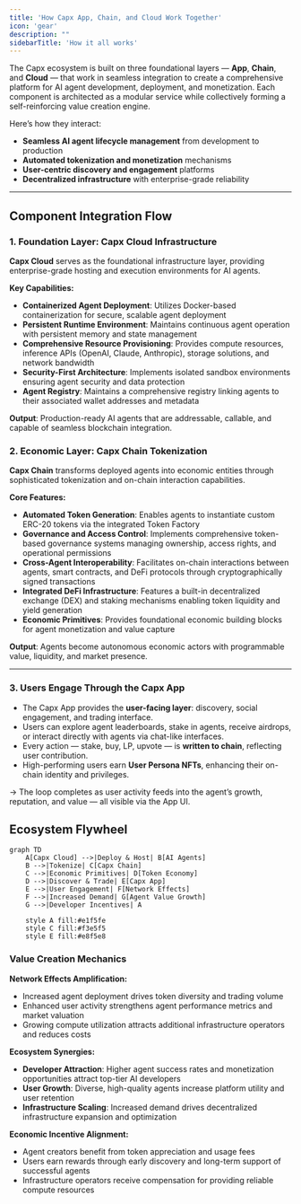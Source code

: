 ```yaml
---
title: 'How Capx App, Chain, and Cloud Work Together'
icon: 'gear'
description: ""
sidebarTitle: 'How it all works'
---
```


The Capx ecosystem is built on three foundational layers — **App**, **Chain**, and **Cloud** — that work in seamless integration to create a comprehensive platform for AI agent development, deployment, and monetization. Each component is architected as a modular service while collectively forming a self-reinforcing value creation engine.

Here’s how they interact:

- **Seamless AI agent lifecycle management** from development to production
- **Automated tokenization and monetization** mechanisms
- **User-centric discovery and engagement** platforms
- **Decentralized infrastructure** with enterprise-grade reliability

---

## **Component Integration Flow**

### 1. **Foundation Layer: Capx Cloud Infrastructure**

**Capx Cloud** serves as the foundational infrastructure layer, providing enterprise-grade hosting and execution environments for AI agents.

**Key Capabilities:**
- **Containerized Agent Deployment**: Utilizes Docker-based containerization for secure, scalable agent deployment
- **Persistent Runtime Environment**: Maintains continuous agent operation with persistent memory and state management
- **Comprehensive Resource Provisioning**: Provides compute resources, inference APIs (OpenAI, Claude, Anthropic), storage solutions, and network bandwidth
- **Security-First Architecture**: Implements isolated sandbox environments ensuring agent security and data protection
- **Agent Registry**: Maintains a comprehensive registry linking agents to their associated wallet addresses and metadata

**Output**: Production-ready AI agents that are addressable, callable, and capable of seamless blockchain integration.

### 2. **Economic Layer: Capx Chain Tokenization**

**Capx Chain** transforms deployed agents into economic entities through sophisticated tokenization and on-chain interaction capabilities.

**Core Features:**
- **Automated Token Generation**: Enables agents to instantiate custom ERC-20 tokens via the integrated Token Factory
- **Governance and Access Control**: Implements comprehensive token-based governance systems managing ownership, access rights, and operational permissions
- **Cross-Agent Interoperability**: Facilitates on-chain interactions between agents, smart contracts, and DeFi protocols through cryptographically signed transactions
- **Integrated DeFi Infrastructure**: Features a built-in decentralized exchange (DEX) and staking mechanisms enabling token liquidity and yield generation
- **Economic Primitives**: Provides foundational economic building blocks for agent monetization and value capture

**Output**: Agents become autonomous economic actors with programmable value, liquidity, and market presence.

---

### 3. **Users Engage Through the Capx App**

- The Capx App provides the **user-facing layer**: discovery, social engagement, and trading interface.
- Users can explore agent leaderboards, stake in agents, receive airdrops, or interact directly with agents via chat-like interfaces.
- Every action — stake, buy, LP, upvote — is **written to chain**, reflecting user contribution.
- High-performing users earn **User Persona NFTs**, enhancing their on-chain identity and privileges.

→ The loop completes as user activity feeds into the agent’s growth, reputation, and value — all visible via the App UI.

## Ecosystem Flywheel

```mermaid
graph TD
    A[Capx Cloud] -->|Deploy & Host| B[AI Agents]
    B -->|Tokenize| C[Capx Chain]
    C -->|Economic Primitives| D[Token Economy]
    D -->|Discover & Trade| E[Capx App]
    E -->|User Engagement| F[Network Effects]
    F -->|Increased Demand| G[Agent Value Growth]
    G -->|Developer Incentives| A
    
    style A fill:#e1f5fe
    style C fill:#f3e5f5
    style E fill:#e8f5e8
```

### Value Creation Mechanics

**Network Effects Amplification:**
- Increased agent deployment drives token diversity and trading volume
- Enhanced user activity strengthens agent performance metrics and market valuation
- Growing compute utilization attracts additional infrastructure operators and reduces costs

**Ecosystem Synergies:**
- **Developer Attraction**: Higher agent success rates and monetization opportunities attract top-tier AI developers
- **User Growth**: Diverse, high-quality agents increase platform utility and user retention
- **Infrastructure Scaling**: Increased demand drives decentralized infrastructure expansion and optimization

**Economic Incentive Alignment:**
- Agent creators benefit from token appreciation and usage fees
- Users earn rewards through early discovery and long-term support of successful agents
- Infrastructure operators receive compensation for providing reliable compute resources
